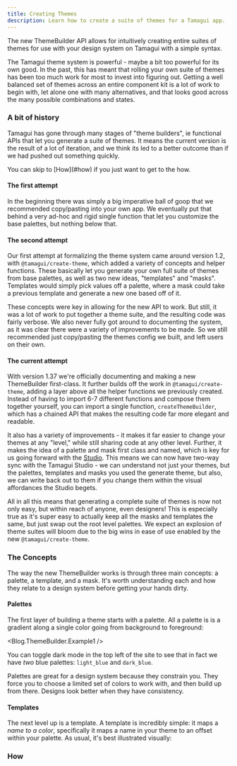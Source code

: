 ```yaml
---
title: Creating Themes
description: Learn how to create a suite of themes for a Tamagui app.
---
```


<IntroParagraph>
  The new ThemeBuilder API allows for intuitively creating entire suites of themes for use
  with your design system on Tamagui with a simple syntax.
</IntroParagraph>

The Tamagui theme system is powerful - maybe a bit too powerful for its own good. In the past, this has meant that rolling your own suite of themes has been too much work for most to invest into figuring out. Getting a well balanced set of themes across an entire component kit is a lot of work to begin with, let alone one with many alternatives, and that looks good across the many possible combinations and states.

### A bit of history

Tamagui has gone through many stages of "theme builders", ie functional APIs that let you generate a suite of themes. It means the current version is the result of a lot of iteration, and we think its led to a better outcome than if we had pushed out something quickly.

<Notice>
  <Paragraph>You can skip to [How](#how) if you just want to get to the how.</Paragraph>
</Notice>

#### The first attempt

In the beginning there was simply a big imperative ball of goop that we recommended copy/pasting into your own app. We eventually put that behind a very ad-hoc and rigid single function that let you customize the base palettes, but nothing below that.

#### The second attempt

Our first attempt at formalizing the theme system came around version 1.2, with `@tamagui/create-theme`, which added a variety of concepts and helper functions. These basically let you generate your own full suite of themes from base palettes, as well as two new ideas, "templates" and "masks". Templates would simply pick values off a palette, where a mask could take a previous template and generate a new one based off of it.

These concepts were key in allowing for the new API to work. But still, it was a lot of work to put together a theme suite, and the resulting code was fairly verbose. We also never fully got around to documenting the system, as it was clear there were a variety of improvements to be made. So we still recommended just copy/pasting the themes config we built, and left users on their own.

#### The current attempt

With version 1.37 we're officially documenting and making a new ThemeBuilder first-class. It further builds off the work in `@tamagui/create-theme`, adding a layer above all the helper functions we previously created. Instead of having to import 6-7 different functions and compose them together yourself, you can import a single function, `createThemeBuilder`, which has a chained API that makes the resulting code far more elegant and readable.

It also has a variety of improvements - it makes it far easier to change your themes at any "level," while still sharing code at any other level. Further, it makes the idea of a palette and mask first class and named, which is key for us going forward with the [Studio](/studio). This means we can now have two-way sync with the Tamagui Studio - we can understand not just your themes, but the palettes, templates and masks you used the generate theme, but also, we can write back out to them if you change them within the visual affordances the Studio begets.

All in all this means that generating a complete suite of themes is now not only easy, but within reach of anyone, even designers! This is especially true as it's super easy to actually keep all the masks and templates the same, but just swap out the root level palettes. We expect an explosion of theme suites will bloom due to the big wins in ease of use enabled by the new `@tamagui/create-theme`.

### The Concepts

The way the new ThemeBuilder works is through three main concepts: a palette, a template, and a mask. It's worth understanding each and how they relate to a design system before getting your hands dirty.

#### Palettes

The first layer of building a theme starts with a palette. All a palette is is a gradient along a single color going from background to foreground:

<Blog.ThemeBuilder.Example1 />

You can toggle dark mode in the top left of the site to see that in fact we have _two_ blue palettes: `light_blue` and `dark_blue`.

Palettes are great for a design system because they constrain you. They force you to choose a limited set of colors to work with, and then build up from there. Designs look better when they have consistency.

#### Templates

The next level up is a template. A template is incredibly simple: it maps a _name to a color_, specifically it maps a name in your theme to an offset within your palette. As usual, it's best illustrated visually:

### How
